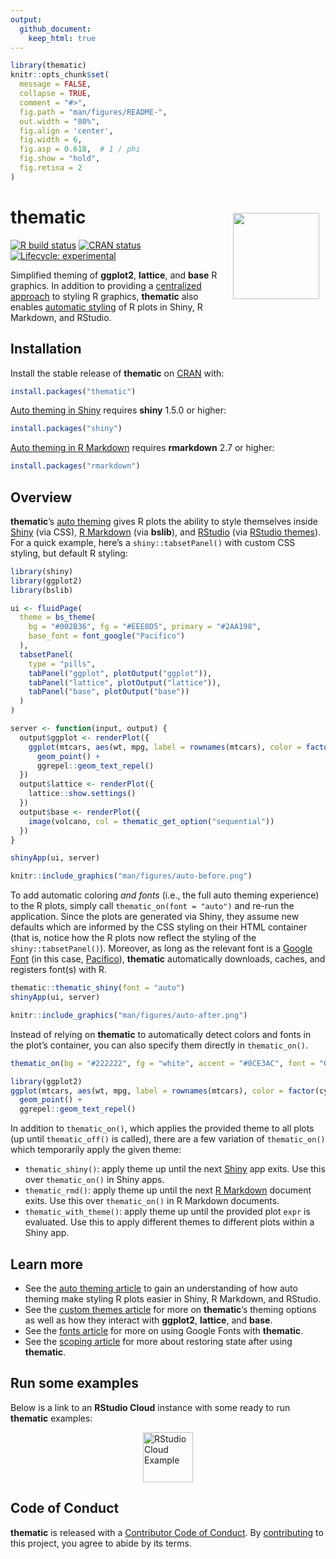 ```yaml
---
output: 
  github_document:
    keep_html: true
---
```


<!-- README.md is generated from README.Rmd. Please edit that file -->

```r
library(thematic)
knitr::opts_chunk$set(
  message = FALSE,
  collapse = TRUE,
  comment = "#>",
  fig.path = "man/figures/README-",
  out.width = "80%",
  fig.align = 'center',
  fig.width = 6,
  fig.asp = 0.618,  # 1 / phi
  fig.show = "hold",
  fig.retina = 2
)
```

# thematic <a href='https://rstudio.github.io/thematic/'><img src='man/figures/logo.png' align="right" height="138.5" style="margin:10px;" /></a>

<!-- badges: start -->
[![R build status](https://github.com/rstudio/thematic/workflows/R-CMD-check/badge.svg)](https://github.com/rstudio/thematic)
[![CRAN status](https://www.r-pkg.org/badges/version/thematic)](https://CRAN.R-project.org/package=thematic)
[![Lifecycle: experimental](https://img.shields.io/badge/lifecycle-experimental-orange.svg)](https://www.tidyverse.org/lifecycle/#experimental)
<!-- badges: end -->

Simplified theming of **ggplot2**, **lattice**, and **base** R graphics. In addition to providing a [centralized approach](https://rstudio.github.io/thematic/articles/custom.html) to styling R graphics, **thematic** also enables [automatic styling](https://rstudio.github.io/thematic/articles/auto.html) of R plots in Shiny, R Markdown, and RStudio.

## Installation

Install the stable release of **thematic** on [CRAN](https://CRAN.R-project.org) with:

``` r
install.packages("thematic")
```

[Auto theming in Shiny](https://rstudio.github.io/thematic/articles/auto.html#shiny) requires **shiny** 1.5.0 or higher:

```r
install.packages("shiny")
```

[Auto theming in R Markdown](https://rstudio.github.io/thematic/articles/auto.html#rmd) requires **rmarkdown** 2.7 or higher:

```r
install.packages("rmarkdown")
```

## Overview

**thematic**'s [auto theming](https://rstudio.github.io/thematic/articles/auto.html) gives R plots the ability to style themselves inside [Shiny](https://rstudio.github.io/thematic/articles/auto.html#shiny) (via CSS), [R Markdown](https://rstudio.github.io/thematic/articles/auto.html#rmd) (via **bslib**), and [RStudio](https://rstudio.github.io/thematic/articles/auto.html#rstudio) (via [RStudio themes](https://support.rstudio.com/hc/en-us/articles/115011846747-Using-RStudio-Themes)). For a quick example, here's a `shiny::tabsetPanel()` with custom CSS styling, but default R styling: 


```r
library(shiny)
library(ggplot2)
library(bslib)

ui <- fluidPage(
  theme = bs_theme(
    bg = "#002B36", fg = "#EEE8D5", primary = "#2AA198", 
    base_font = font_google("Pacifico")
  ),
  tabsetPanel(
    type = "pills",
    tabPanel("ggplot", plotOutput("ggplot")),
    tabPanel("lattice", plotOutput("lattice")),
    tabPanel("base", plotOutput("base"))
  )
)

server <- function(input, output) {
  output$ggplot <- renderPlot({
    ggplot(mtcars, aes(wt, mpg, label = rownames(mtcars), color = factor(cyl))) +
      geom_point() +
      ggrepel::geom_text_repel()
  })
  output$lattice <- renderPlot({
    lattice::show.settings()
  })
  output$base <- renderPlot({
    image(volcano, col = thematic_get_option("sequential"))
  })
}

shinyApp(ui, server)
```


```r
knitr::include_graphics("man/figures/auto-before.png")
```

To add automatic coloring _and fonts_ (i.e., the full auto theming experience) to the R plots, simply call `thematic_on(font = "auto")` and re-run the application. Since the plots are generated via Shiny, they assume new defaults which are informed by the CSS styling on their HTML container (that is, notice how the R plots now reflect the styling of the `shiny::tabsetPanel()`). Moreover, as long as the relevant font is a [Google Font](https://fonts.google.com) (in this case, [Pacifico](https://fonts.google.com/specimen/Pacifico)), **thematic** automatically downloads, caches, and registers font(s) with R.

```r
thematic::thematic_shiny(font = "auto")
shinyApp(ui, server)
```

```r
knitr::include_graphics("man/figures/auto-after.png")
```

Instead of relying on **thematic** to automatically detect colors and fonts in the plot's container, you can also specify them directly in `thematic_on()`.

```r
thematic_on(bg = "#222222", fg = "white", accent = "#0CE3AC", font = "Oxanium")

library(ggplot2)
ggplot(mtcars, aes(wt, mpg, label = rownames(mtcars), color = factor(cyl))) +
  geom_point() +
  ggrepel::geom_text_repel()
```

In addition to `thematic_on()`, which applies the provided theme to all plots (up until `thematic_off()` is called), there are a few variation of  `thematic_on()` which temporarily apply the given theme:

* `thematic_shiny()`: apply theme up until the next [Shiny](#shiny) app exits. Use this over `thematic_on()` in Shiny apps.
* `thematic_rmd()`: apply theme up until the next [R Markdown](#rmd) document exits. Use this over `thematic_on()` in R Markdown documents.
* `thematic_with_theme()`: apply theme up until the provided plot `expr` is evaluated. Use this to apply different themes to different plots within a Shiny app.

## Learn more

* See the [auto theming article](https://rstudio.github.io/thematic/articles/auto.html) to gain an understanding of how auto theming make styling R plots easier in Shiny, R Markdown, and RStudio.
* See the [custom themes article](https://rstudio.github.io/thematic/articles/custom.html) for more on **thematic**'s theming options as well as how they interact with **ggplot2**, **lattice**, and **base**.
* See the [fonts article](https://rstudio.github.io/thematic/articles/fonts.html) for more on using Google Fonts with **thematic**.
* See the [scoping article](https://rstudio.github.io/thematic/articles/scope.html) for more about restoring state after using **thematic**.

## Run some examples

Below is a link to an **RStudio Cloud** instance with some ready to run **thematic** examples:

<div>
  <a href="https://rstudio.cloud/project/1208127" target="_blank">
    <img src="man/figures/thematic-test-drive.svg" alt="RStudio Cloud Example" height="80px" style="display: block; margin: 0 auto;">
  </a>
</div>


## Code of Conduct

**thematic** is released with a [Contributor Code of Conduct](https://contributor-covenant.org/version/2/0/CODE_OF_CONDUCT.html). By [contributing](https://github.com/rstudio/thematic/blob/master/CONTRIBUTING.md) to this project, you agree to abide by its terms.
